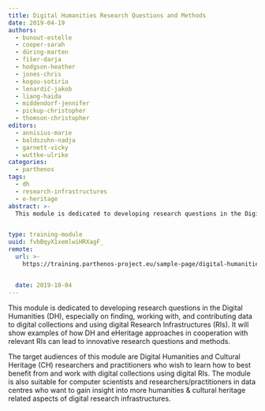 ```yaml
---
title: Digital Humanities Research Questions and Methods
date: 2019-04-19
authors:
  - bunout-estelle
  - cooper-sarah
  - düring-marten
  - fišer-darja
  - hodgson-heather
  - jones-chris
  - kogou-sotiria
  - lenardič-jakob
  - liang-haida
  - middendorf-jennifer
  - pickup-christopher
  - thomson-christopher
editors:
  - annisius-marie
  - baldszuhn-nadja
  - garnett-vicky
  - wuttke-ulrike
categories:
  - parthenos
tags:
  - dh
  - research-infrastructures
  - e-heritage
abstract: >-
  This module is dedicated to developing research questions in the Digital Humanities (DH), especially on finding, working with, and contributing data to digital collections and using digital Research Infrastructures (RIs).


type: training-module
uuid: fvbBqyX1xemlwiHRXagF_
remote:
  url: >-
    https://training.parthenos-project.eu/sample-page/digital-humanities-research-questions-and-methods/


  date: 2019-10-04
---
```


This module is dedicated to developing research questions in the Digital Humanities (DH), especially on finding, working with, and contributing data to digital collections and using digital Research Infrastructures (RIs). It will show examples of how DH and eHeritage approaches in cooperation with relevant RIs can lead to innovative research questions and methods.

The target audiences of this module are Digital Humanities and Cultural Heritage (CH) researchers and practitioners who wish to learn how to best benefit from and work with digital collections using digital RIs. The module is also suitable for computer scientists and researchers/practitioners in data centres who want to gain insight into more humanities & cultural heritage related aspects of digital research infrastructures.

<CTA
  title="Interested in learning more?"
  subtitle="Check out Digital Humanities Research Questions and Methods on PARTHENOS"
  url="https://training.parthenos-project.eu/sample-page/digital-humanities-research-questions-and-methods/"
/>
